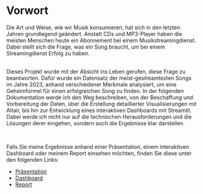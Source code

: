 # Vorwort {.unnumbered}


Die Art und Weise, wie wir Musik konsumieren, hat sich in den letzten Jahren grundlegend geändert. Anstatt CDs und MP3-Player haben die meisten Menschen heute ein Abonnement bei einem Musikstreamingdienst. Dabei stellt sich die Frage, was ein Song braucht, um bei einem Streamingdienst Erfolg zu haben.

<br/>
Dieses Projekt wurde mit der Absicht ins Leben gerufen, diese Frage zu beantworten. Dafür wurde ein Datensatz der meist-gestreamtesten Songs im Jahre 2023, anhand verschiedener Merkmale analysiert, um eine Geheimformel für einen erfolgreichen Song zu finden. In der folgenden Dokumentation werde ich den Weg beschreiben, von der Beschaffung und Vorbereitung der Daten, über die Erstellung detaillierter Visualisierungen mit Altair, bis hin zur Entwicklung eines interaktiven Dashboards mit Streamlit. Dabei werde ich nicht nur auf die technischen Herausforderungen und die Lösungen derer eingehen, sondern auch die Ergebnisse klar darstellen.

<br/>

Falls Sie meine Ergebnisse anhand einer Präsentation, einem interaktiven Dashboard oder meinem Report einsehen möchten, finden Sie diese unter den folgenden Links:

- [Präsentation](https://laurenzbrahner.github.io/quarto_prasi/)
- [Dashboard](https://appapp-ka7buefabvnokhdfwhyptg.streamlit.app/)
- [Report](https://reportstream-sfj4h3det4qhn7dxoldfje.streamlit.app/Report)